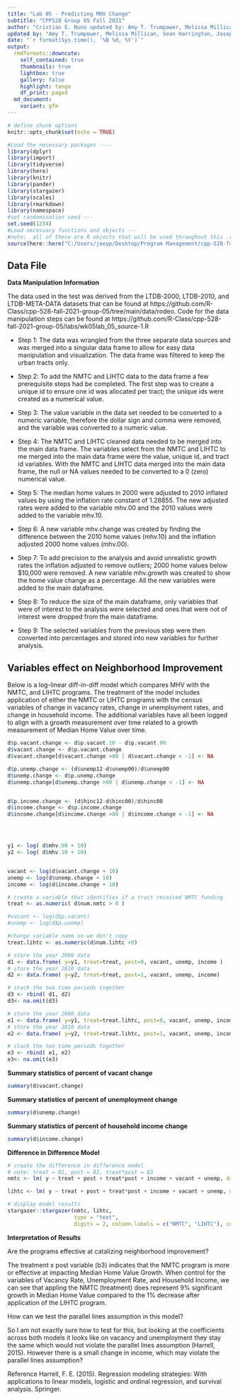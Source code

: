 ```yaml
---
title: "Lab 05 - Predicting MHV Change"
subtitle: "CPP528 Group 05 Fall 2021"
author: "Cristian E. Nuno updated by: Amy T. Trumpower, Melissa Millican, Sean Harrington, Joseph Papcznski"
updated by: "Amy T. Trumpower, Melissa Millican, Sean Harrington, Joseph Papczynski"
date: "`r format(Sys.time(), '%B %d, %Y')`"
output:
  rmdformats::downcute:
    self_contained: true
    thumbnails: true
    lightbox: true
    gallery: false
    highlight: tango
    df_print: paged
  md_document:
    variant: gfm
---
```


```r
# define chunk options
knitr::opts_chunk$set(echo = TRUE)
```

```r
#Load the necessary packages ----
library(dplyr)
library(import)
library(tidyverse)
library(here)
library(knitr)
library(pander)
library(stargazer)
library(scales)
library(rmarkdown)
library(namespace)
#set randomization seed ---
set.seed(1234)
#Load necessary functions and objects ---
#note:  all of these are R objects that will be used throughout this .rmd file
source(here::here("C:/Users/joeyp/Desktop/Program Management/cpp-528-fall-2021-group-05/cpp-528-fall-2021-group-05/labs/wk06/final_utilities.R"))
```


## Data File

**Data Manipulation Information**


The data used in the test was derived from the LTDB-2000, LTDB-2010, and LTDB-META-DATA datasets that can be found at https://github.com/R-Class/cpp-528-fall-2021-group-05/tree/main/data/rodeo. Code for the data manipulation steps can be found at https://github.com/R-Class/cpp-528-fall-2021-group-05/labs/wk05lab_05_source-1.R  

* Step 1:  The data was wrangled from the three separate data sources and was merged into a singular data frame to allow for easy data manipulation and visualization. The data frame was filtered to keep the urban tracts only.

* Step 2: To add the NMTC and LIHTC data to the data frame a few prerequisite steps had be completed. The first step was to create a unique id to ensure one id was allocated per tract; the unique ids were created as a numerical value.

* Step 3: The value variable in the data set needed to be converted to a numeric variable, therefore the dollar sign and comma were removed, and the variable was converted to a numeric value.

* Step 4: The NMTC and LIHTC cleaned data needed to be merged into the main data frame. The variables select from the NMTC and LIHTC to me merged into the main data frame were the value, unique id, and tract id variables. With the NMTC and LIHTC data merged into the main data frame, the null or NA values needed to be converted to a 0 (zero) numerical value.

* Step 5: The median home values in 2000 were adjusted to 2010 inflated values by using the inflation rate constant of 1.28855. The new adjusted rates were added to the variable mhv.00 and the 2010 values were added to the variable mhv.10.

* Step 6: A new variable mhv.change was created by finding the difference between the 2010 home values (mhv.10) and the inflation adjusted 2000 home values (mhv.00).

* Step 7: To add precision to the analysis and avoid unrealistic growth rates the inflation adjusted to remove outliers; 2000 home values below $10,000 were removed. A new variable mhv.growth was created to show the home value change as a percentage. All the new variables were added to the main dataframe.

* Step 8: To reduce the size of the main dataframe, only variables that were of interest to the analysis were selected and ones that were not of interest were dropped from the main dataframe.

* Step 9: The selected variables from the previous step were then converted into percentages and stored into new variables for further analysis.  


## Variables effect on Neighborhood Improvement

Below is a log-linear diff-in-diff model which compares MHV with the NMTC, and LIHTC programs.  The treatment of the model includes application of either the NMTC or LIHTC programs with the census variables of change in vacancy rates, change in unemployment rates, and change in household income.  The additional variables have all been logged to align with a growth measurement over time related to a growth measurement of Median Home Value over time. 


```r

d$p.vacant.change <- d$p.vacant.10 - d$p.vacant.00
d$vacant.change <- d$p.vacant.change
d$vacant.change[d$vacant.change >80 | d$vacant.change < -1] <- NA

d$p.unemp.change <- (d$unemp12-d$unemp00)/d$unemp00
d$unemp.change <- d$p.unemp.change
d$unemp.change[d$unemp.change >80 | d$unemp.change < -1] <- NA


d$p.income.change <- (d$hinc12-d$hinc00)/d$hinc00
d$income.change <- d$p.income.change
d$income.change[d$income.change >80 | d$income.change < -1] <- NA




y1 <- log( d$mhv.00 + 10)
y2 <- log( d$mhv.10 + 10)


vacant <- log(d$vacant.change + 10)
unemp <- log(d$unemp.change + 10)
income <- log(d$income.change + 10)

# create a variable that identifies if a tract received NMTC funding
treat <- as.numeric( d$num.nmtc > 0 )

#vacant <- log(d$p.vacant)
#unemp <- log(d$p.unemp)

#change variable name so we don't copy
treat.lihtc <- as.numeric(d$num.lihtc >0)

# store the year 2000 data
d1 <- data.frame( y=y1, treat=treat, post=0, vacant, unemp, income )
# store the year 2010 data
d2 <- data.frame( y=y2, treat=treat, post=1, vacant, unemp, income) 

# stack the two time periods together
d3 <- rbind( d1, d2)
d3<- na.omit(d3)

# store the year 2000 data
e1 <- data.frame( y=y1, treat=treat.lihtc, post=0, vacant, unemp, income) 
# store the year 2010 data
e2 <- data.frame( y=y2, treat=treat.lihtc, post=1, vacant, unemp, income) 

# stack the two time periods together
e3 <- rbind( e1, e2)
e3<- na.omit(e3)
```

**Summary statistics of percent of vacant change**  

```r
summary(d$vacant.change)

```

**Summary statistics of percent of unemployment change**
  
```r
summary(d$unemp.change)

```

**Summary statistics of percent of household income change**  

```r
summary(d$income.change)
```


**Difference in Difference Model**

```r
# create the difference in difference model
# note: treat = B1, post = B2, treat*post = B3
nmtc <- lm( y ~ treat + post + treat*post + income + vacant + unemp, data=d3 )

lihtc <- lm( y ~ treat + post + treat*post + income + vacant + unemp, data=e3 )

# display model results
stargazer::stargazer(nmtc, lihtc,
                     type = "text",
                     digits = 2, column.labels = c("NMTC", "LIHTC"), covariate.lables = c("intercept (b0)", "treat(b1)", "post(b2)", "Income", "Vacancy", "Unemployment", "treat x post (b3)"), intercept.bottom = FALSE)
```


**Interpretation of Results**

Are the programs effective at catalizing neighborhood improvement?

The treatment x post variable (b3) indicates that the NMTC program is more or effective at impacting Median Home Value Growth. When control for the variables of Vacancy Rate, Unemployment Rate, and Household Income, we can see that appling the NMTC (treatment) does represent 9% significant growth in Median Home Value compared to the 1% decrease after application of the LIHTC program.  

How can we test the parallel lines assumption in this model?

So I am not exactly sure how to test for this, but looking at the coefficients across both models it looks like on vacancy and unemployment they stay the same which would not violate the parallel lines assumption (Harrell, 2015).  However there is a small change in income, which may violate the parallel lines assumption?

Reference
Harrell, F. E. (2015). Regression modeling strategies: With applications to linear models, logistic and ordinal regression, and survival analysis. Springer. 

